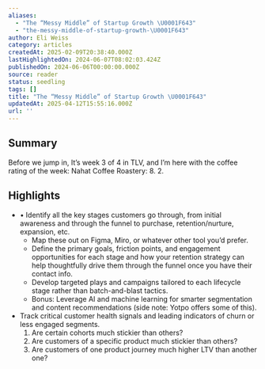 ```yaml
---
aliases:
  - "The “Messy Middle” of Startup Growth \U0001F643"
  - "the-messy-middle-of-startup-growth-\U0001F643"
author: Eli Weiss
category: articles
createdAt: 2025-02-09T20:38:40.000Z
lastHighlightedOn: 2024-06-07T08:02:03.424Z
publishedOn: 2024-06-06T00:00:00.000Z
source: reader
status: seedling
tags: []
title: "The “Messy Middle” of Startup Growth \U0001F643"
updatedAt: 2025-04-12T15:55:16.000Z
url: ''
---
```

## Summary

Before we jump in, It’s week 3 of 4 in TLV, and I’m here with the coffee rating of the week: Nahat Coffee Roastery: 8. 2.

## Highlights

- • Identify all the key stages customers go through, from initial awareness and through the funnel to purchase, retention/nurture, expansion, etc.
  - Map these out on Figma, Miro, or whatever other tool you’d prefer.
  - Define the primary goals, friction points, and engagement opportunities for each stage and how your retention strategy can help thoughtfully drive them through the funnel once you have their contact info.
  - Develop targeted plays and campaigns tailored to each lifecycle stage rather than batch-and-blast tactics.
  - Bonus: Leverage AI and machine learning for smarter segmentation and content recommendations (side note: Yotpo offers some of this).
- Track critical customer health signals and leading indicators of churn or less engaged segments.
  1. Are certain cohorts much stickier than others?
  2. Are customers of a specific product much stickier than others?
  3. Are customers of one product journey much higher LTV than another one?
